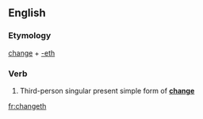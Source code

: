 ==English==

===Etymology===
[[change]] + [[-eth]]

===Verb===
{{infl|en|verb form}}

# {{archaic}} Third-person singular present simple form of '''[[change]]'''

[[fr:changeth]]